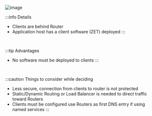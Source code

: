 ![image](../images/3.1.png)

:::info Details
- Clients are behind Router
- Application host has a client software (ZET) deployed
:::

&nbsp;

:::tip Advantages
- No software must be deployed to clients
:::

&nbsp;
    
:::caution Things to consider while deciding
- Less secure, connection from clients to router is not protected
- Static/Dynamic Routing or Load Balancer is needed to direct traffic toward Routers
- Clients must be configured use Routers as first DNS entry if using named services
:::